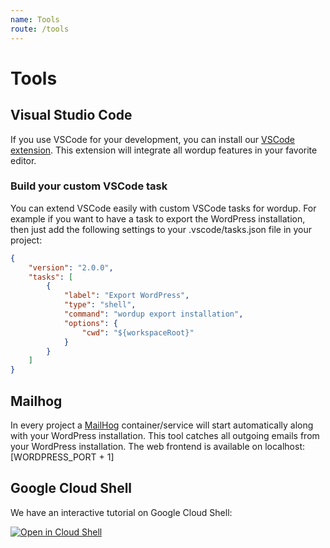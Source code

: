 ```yaml
---
name: Tools
route: /tools
---
```


# Tools


## Visual Studio Code

If you use VSCode for your development, you can install our [VSCode extension](https://marketplace.visualstudio.com/items?itemName=wordup.wordup-code). 
This extension will integrate all wordup features in your favorite editor.

### Build your custom VSCode task

You can extend VSCode easily with custom VSCode tasks for wordup. 
For example if you want to have a task to export the WordPress installation, 
then just add the following settings to your .vscode/tasks.json file in your project:

```json
{
    "version": "2.0.0",
    "tasks": [
        {
            "label": "Export WordPress",
            "type": "shell",
            "command": "wordup export installation",
            "options": {
                "cwd": "${workspaceRoot}"
            }
        }
    ]
}
```

## Mailhog

In every project a [MailHog](https://github.com/mailhog/MailHog) container/service will start automatically along with your WordPress installation. 
This tool catches all outgoing emails from your WordPress installation.
The web frontend is available on localhost:[WORDPRESS_PORT + 1]

## Google Cloud Shell

We have an interactive tutorial on Google Cloud Shell: 

[![Open in Cloud Shell](https://gstatic.com/cloudssh/images/open-btn.svg)](https://console.cloud.google.com/cloudshell/editor?cloudshell_git_repo=https%3A%2F%2Fgithub.com%2Fwordup-dev%2Fcloud-shell-tutorial&cloudshell_tutorial=wordup-tutorial.md)
